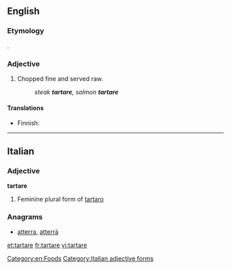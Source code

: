 ==English==
{{wikipedia|steak tartare}}

===Etymology===
{{etyl|fr|en}} {{term|tartare|lang=fr}}.

===Adjective===
{{en-adj|-}}

# Chopped fine and served raw.
#: ''steak '''tartare''', salmon '''tartare'''''

====Translations====
{{trans-top}}
* Finnish: {{t-|fi|tartar}}
{{trans-mid}}
{{trans-bottom}}

[[Category:en:Foods]]
----

==Italian==

===Adjective===
'''tartare''' {{f}}

# Feminine plural form of [[tartaro]]

===Anagrams===
* [[atterra#Italian|atterra]], [[atterrà#Italian|atterrà]]

[[Category:Italian adjective forms]]

[[et:tartare]]
[[fr:tartare]]
[[vi:tartare]]